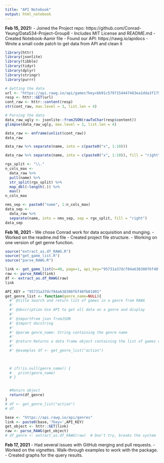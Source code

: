 ```yaml
---
title: "API Notebook"
output: html_notebook
---
```


**Feb 15, 2021:**
- Joined the Project repo: https://github.com/Conrad-Yeung/Data534-Project-Group8
  - Includes MIT License and README.md
- Created Notebook-Aamir file
- Found our API: https://rawg.io/apidocs
- Wrote a small code patch to get data from API and clean it

```r
library(httr)
library(jsonlite)
library(tibble)
library(tidyr)
library(dplyr)
library(stringr)
library(purrr)

# Getting the data
url <- "https://api.rawg.io/api/games?key=bb91c5797154447483ea1dda3f17574e&page_size=20&page=3"
resp <- httr::GET(url)
cont_raw <- httr::content(resp)
str(cont_raw, max.level = 3, list.len = 4)

# Parsing the data
data_raw_ugly <- jsonlite::fromJSON(rawToChar(resp$content))
glimpse(data_raw_ugly, max.level = 3, list.len = 4)

data_raw <- enframe(unlist(cont_raw))
data_raw

data_raw %>% separate(name, into = c(paste0("x", 1:10)))

data_raw %>% separate(name, into = c(paste0("x", 1:10)), fill = "right")

rgx_split <- "\\."
n_cols_max <-
  data_raw %>%
  pull(name) %>% 
  str_split(rgx_split) %>% 
  map_dbl(~length(.)) %>% 
  max()
n_cols_max

nms_sep <- paste0("name", 1:n_cols_max)
data_sep <-
  data_raw %>% 
  separate(name, into = nms_sep, sep = rgx_split, fill = "right")
data_sep
```

**Feb 16, 2021**
- We chose Conrad work for data acquisition and munging.
- Worked on the readme.md file
- Created project file structure.
- Working on one version of get genre function.

```r
source("extract_as.df_RAWG.R")
source("get_game_list.R")
source("parse_RAWG.R")

link <- get_game_list(n=40, page=1, api_key="95731a37dcf84a638308f6f40fb01801")
raw <- parse_RAWG(link)
df <- extract_as.df_RAWG(raw)
link
```


```r
API_KEY = "95731a37dcf84a638308f6f40fb01801"
get_genre_list <- function(genre_name=NULL){
  #' @title Search and return list of games in a genre from RAWG 
  #'
  #' @description Use API to get all data on a genre and display
  #'
  #' @importFrom json fromJSON
  #' @import docstring
  #' 
  #' @param genre_name: String containing the genre name
  #'
  #' @return Returns a data frame object containing the list of games of a particular genre
  #'
  #' @examples df <- get_genre_list("action")
  

  
  # if(!is.null(genre_name)) {
  #   print(genre_name)
  # }


  #Return object
  return(df_genre)
}
# df <- get_genre_list("action")
# df

base <- "https://api.rawg.io/api/genres"
link <- paste0(base,'?key=',API_KEY)
get_object <- httr::GET(link)
raw <- parse_RAWG(get_object)
# df_genre <- extract_as.df_RAWG(raw)  # Don't try, breaks the system
```


**Feb 17, 2021**
- Had several issues with GitHub merging and pull requests.
- Worked on the vignettes. Walk-through examples to work with the package.
- Created graphs for the query results.


































